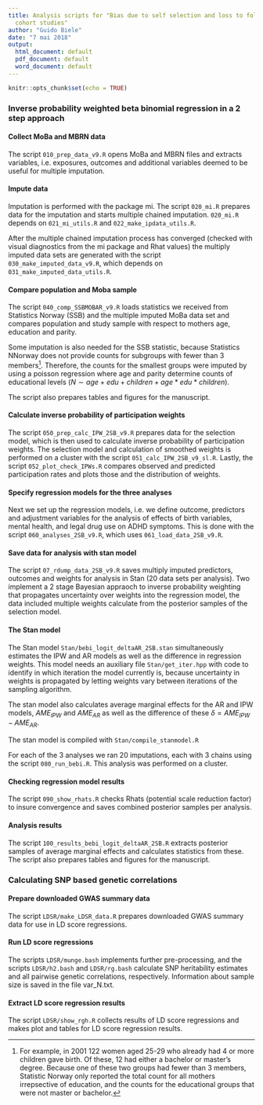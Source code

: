 ```yaml
---
title: Analysis scripts for "Bias due to self selection and loss to follow up in prospective
  cohort studies"
author: "Guido Biele"
date: "7 mai 2018"
output:
  html_document: default
  pdf_document: default
  word_document: default
---
```


```r
knitr::opts_chunk$set(echo = TRUE)
```

[comment]: # ( If not specifies otherwise, script files are in  'F:\Forskningsprosjekter\PDB 299 - ADHD-studien Prescho_\Forskningsfiler\GUBI\GuidoData\representativeness\IPW')

### Inverse probability weighted beta binomial regression in a 2 step approach


#### Collect MoBa and MBRN data
The script ```010_prep_data_v9.R``` opens MoBa and MBRN files and extracts variables, i.e. exposures, outcomes and additional variables deemed to be useful for multiple imputation.


#### Impute data
Imputation is performed with the package mi. The script ```020_mi.R``` prepares data for the imputation and starts multiple chained imputation. ```020_mi.R``` depends on ```021_mi_utils.R``` and ```022_make_ipdata_utils.R```.

After the multiple chained imputation process has converged (checked with visual diagnostics from the mi package and Rhat values) the multiply imputed data sets are generated with the script ```030_make_imputed_data_v9.R```, which depends on  ```031_make_imputed_data_utils.R```.

#### Compare population and Moba sample
The script ```040_comp_SSBMOBAR_v9.R``` loads statistics we received from Statistics Norway (SSB) and the multiple imputed MoBa data set and compares population and study sample with respect to mothers age, education and parity.

Some imputation is also needed for the SSB statistic, because Statistics NNorway does not provide counts for subgroups with fewer than 3 members[^1]. Therefore, the counts for the smallest groups were imputed by using a poisson regression where age and parity determine counts of educational levels $(N \sim age + edu + children + age*edu*children)$.

The script also prepares tables and figures for the manuscript.

[^1]: For example, in 2001 122 women aged 25-29 who already had 4 or more children gave birth. Of these, 12 had either a bachelor or master's degree. Because one of these two groups had fewer than 3 members, Statistic Norway only reported the total count for all mothers irrepsective of education, and the counts for the educational groups that were not master or bachelor.

#### Calculate inverse probability of participation weights
The script ```050_prep_calc_IPW_2SB_v9.R``` prepares data for the selection model, which is then used to calculate inverse probability of participation weights. The selection model and calculation of smoothed weights is performed on a cluster with the script ```051_calc_IPW_2SB_v9_sl.R```. Lastly, the script ```052_plot_check_IPWs.R``` compares observed and predicted participation rates and plots those and the distribution of weights.


#### Specify regression models for the three analyses
Next we set up the regression models, i.e. we define outcome, predictors and adjustment variables for the analysis of effects of birth variables, mental health, and legal drug use on ADHD symptoms. This is done with the script ```060_analyses_2SB_v9.R```, which uses ```061_load_data_2SB_v9.R```.

#### Save data for analysis with stan model
The script ```07_rdump_data_2SB_v9.R``` saves multiply imputed predictors, outcomes and weights for analysis in Stan (20 data sets per analysis). Two implement a 2 stage Bayesian appraoch to inverse probability weighting that propagates uncertainty over weights into the regression model, the data included multiple weights calculate from the posterior samples of the selection model.


#### The Stan model
The Stan model ```Stan/bebi_logit_deltaAR_2SB.stan``` simultaneously estimates the IPW and AR models as well as the difference in regression weights. This model needs an auxiliary file ```Stan/get_iter.hpp``` with code to identify in which iteration the model currently is, because uncertainty in weights is propagated by letting weights vary between iterations of the sampling algorithm.

The stan model also calculates average marginal effects for the AR and IPW models, $AME_{IPW}$ and $AME_{AR}$  as  well as the difference of these $\delta = AME_{IPW}-AME_{AR}$.

The stan model is compiled with ```Stan/compile_stanmodel.R```

For each of the 3 analyses we ran 20 imputations, each with 3 chains using the script ```080_run_bebi.R```. This analysis was performed on a cluster.

#### Checking regression model results
The script ```090_show_rhats.R``` checks Rhats (potential scale reduction factor) to insure convergence and saves combined posterior samples per analysis.

#### Analysis results
The script ```100_results_bebi_logit_deltaAR_2SB.R``` extracts posterior samples of average marginal effects and calculates statistics from these. The script also prepares tables and figures for the manuscript.


### Calculating SNP based genetic correlations 

#### Prepare downloaded GWAS summary data
The script ```LDSR/make_LDSR_data.R``` prepares downloaded GWAS summary data for use in LD score regressions.

#### Run LD score regressions
The scripts ```LDSR/munge.bash``` implements further pre-processing, and the scripts ```LDSR/h2.bash``` and ```LDSR/rg.bash``` calculate SNP heritability estimates and all pairwise genetic correlations, respectively. Information about sample size is saved in the file var_N.txt.

#### Extract LD score regression results
The script ```LDSR/show_rgh.R``` collects results of LD score regressions and makes plot and tables for LD score regression results.